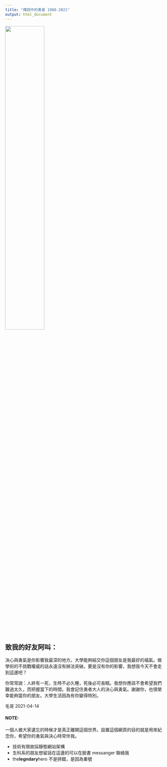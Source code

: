 ```yaml
---
title: "傳說中的勇者 1988-2021"
output: html_document
---
```


![](spirit_healer.jpg){width=50%}

## 致我的好友阿叫：

決心與勇氣是你影響我最深的地方。大學能夠結交你這個朋友是我最好的福氣。做學術的不挑戰權威的話永遠沒有辦法突破。要是沒有你的影響，我想我今天不會走到這邊吧？

你常常說：人終有一死，生時不必久睡，死後必可長眠。我想你應該不會希望我們難過太久，而把握當下的時間。我會記住勇者大人的決心與勇氣。謝謝你，也很榮幸能夠當你的朋友。大學生活因為有你變得特別。

毛哥 2021-04-14


#### NOTE:

一個人被大家遺忘的時候才是真正離開這個世界。設置這個網頁的目的就是用來紀念你，希望你的勇氣與決心時常伴我。


- 技術有限故採靜態網站架構
- 生科系的朋友想留話在這邊的可以在臉書 messanger 聯絡我
- the**legndary**hero 不是拼錯，是因為重號


